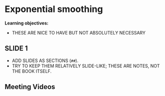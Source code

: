 # Exponential smoothing

**Learning objectives:**

- THESE ARE NICE TO HAVE BUT NOT ABSOLUTELY NECESSARY

## SLIDE 1

- ADD SLIDES AS SECTIONS (`##`).
- TRY TO KEEP THEM RELATIVELY SLIDE-LIKE; THESE ARE NOTES, NOT THE BOOK ITSELF.

## Meeting Videos

<!--
### Cohort 2

`r knitr::include_url("https://www.youtube.com/embed/URL")`

<details>
<summary> Meeting chat log </summary>

```
LOG
```
</details>
-->
